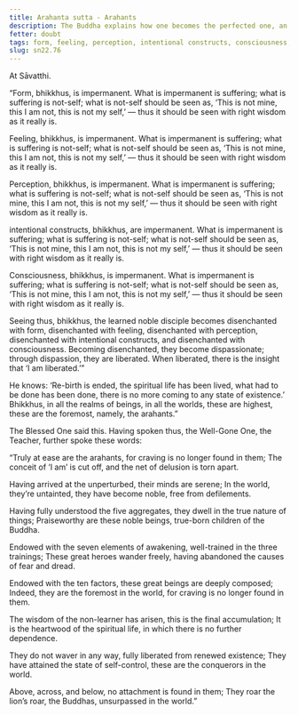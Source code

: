 ```yaml
---
title: Arahanta sutta - Arahants
description: The Buddha explains how one becomes the perfected one, an arahant, and shares verses on their qualities.
fetter: doubt
tags: form, feeling, perception, intentional constructs, consciousness, five aggregates, disenchantment, dispassion, liberation, arahant, sn, sn22-34, sn22
slug: sn22.76
---
```


At Sāvatthi.

“Form, bhikkhus, is impermanent. What is impermanent is suffering; what is suffering is not-self; what is not-self should be seen as, ‘This is not mine, this I am not, this is not my self,’ — thus it should be seen with right wisdom as it really is.

Feeling, bhikkhus, is impermanent. What is impermanent is suffering; what is suffering is not-self; what is not-self should be seen as, ‘This is not mine, this I am not, this is not my self,’ — thus it should be seen with right wisdom as it really is.

Perception, bhikkhus, is impermanent. What is impermanent is suffering; what is suffering is not-self; what is not-self should be seen as, ‘This is not mine, this I am not, this is not my self,’ — thus it should be seen with right wisdom as it really is.

intentional constructs, bhikkhus, are impermanent. What is impermanent is suffering; what is suffering is not-self; what is not-self should be seen as, ‘This is not mine, this I am not, this is not my self,’ — thus it should be seen with right wisdom as it really is.

Consciousness, bhikkhus, is impermanent. What is impermanent is suffering; what is suffering is not-self; what is not-self should be seen as, ‘This is not mine, this I am not, this is not my self,’ — thus it should be seen with right wisdom as it really is.

Seeing thus, bhikkhus, the learned noble disciple becomes disenchanted with form, disenchanted with feeling, disenchanted with perception, disenchanted with intentional constructs, and disenchanted with consciousness. Becoming disenchanted, they become dispassionate; through dispassion, they are liberated. When liberated, there is the insight that ‘I am liberated.’”

He knows: ‘Re-birth is ended, the spiritual life has been lived, what had to be done has been done, there is no more coming to any state of existence.’ Bhikkhus, in all the realms of beings, in all the worlds, these are highest, these are the foremost, namely, the arahants.”

The Blessed One said this. Having spoken thus, the Well-Gone One, the Teacher, further spoke these words:

“Truly at ease are the arahants,
for craving is no longer found in them;
The conceit of ‘I am’ is cut off,
and the net of delusion is torn apart.

Having arrived at the unperturbed,
their minds are serene;
In the world, they’re untainted,
they have become noble, free from defilements.

Having fully understood the five aggregates,
they dwell in the true nature of things;
Praiseworthy are these noble beings,
true-born children of the Buddha.

Endowed with the seven elements of awakening,
well-trained in the three trainings;
These great heroes wander freely,
having abandoned the causes of fear and dread.

Endowed with the ten factors,
these great beings are deeply composed;
Indeed, they are the foremost in the world,
for craving is no longer found in them.

The wisdom of the non-learner has arisen,
this is the final accumulation;
It is the heartwood of the spiritual life,
in which there is no further dependence.

They do not waver in any way,
fully liberated from renewed existence;
They have attained the state of self-control,
these are the conquerors in the world.

Above, across, and below,
no attachment is found in them;
They roar the lion’s roar,
the Buddhas, unsurpassed in the world.”